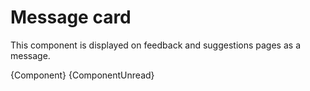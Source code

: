 
<Meta title="Modules/Events card" component={EventsCard} />

# Message card

This component is displayed on feedback and suggestions pages as a message.


<Canvas>
  <Story
    name="From employee"
    args={{
      name: "John Doe",
      procents: 83,
      time: "12/3/2021 in 16.20",
      location: "Kitchen",
      value: 63,
      href: "/",
    }}
  >
    {Component}
  </Story>
  <Story
    name="From measurement"
    args={{
      name: "Increased humidity",
      procents: 83,
      time: "13/3/2021 in 13.46",
      location: "Meeting room",
      value: 25,
      href: "/",
    }}
  >
    {ComponentUnread}
  </Story>
</Canvas>

